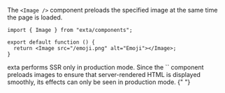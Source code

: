 The `<Image />` component preloads the specified image at the same time the page is loaded.

```tsx
import { Image } from "exta/components";

export default function () {
  return <Image src="/emoji.png" alt="Emoji"></Image>;
}
```

<Box type="info">
  exta performs SSR only in production mode. Since the `<Image />` component
  preloads images to ensure that server-rendered HTML is displayed smoothly, its
  effects can only be seen in production mode.
</Box>{" "}

